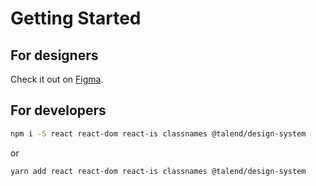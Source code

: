 
<Meta title="Getting Started" />

# Getting Started

## For designers

Check it out on [Figma](https://www.figma.com/file/hMYM9HGXajJpWdGwRb5ITR/Coral).

## For developers

```sh
npm i -S react react-dom react-is classnames @talend/design-system
```

or

```sh
yarn add react react-dom react-is classnames @talend/design-system
```

<CodeSandbox codeSandboxId="coral-e4w8h" />
